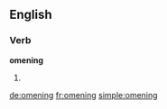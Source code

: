 ==English==

===Verb===
'''omening'''

# {{third-person singular of|omen}}

[[de:omening]]
[[fr:omening]]
[[simple:omening]]